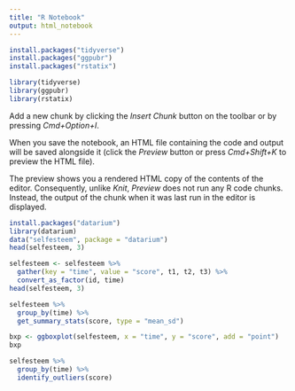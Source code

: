 ```yaml
---
title: "R Notebook"
output: html_notebook
---
```



```r
install.packages("tidyverse")
install.packages("ggpubr")
install.packages("rstatix")

library(tidyverse)
library(ggpubr)
library(rstatix)
```

Add a new chunk by clicking the *Insert Chunk* button on the toolbar or by pressing *Cmd+Option+I*.

When you save the notebook, an HTML file containing the code and output will be saved alongside it (click the *Preview* button or press *Cmd+Shift+K* to preview the HTML file). 

The preview shows you a rendered HTML copy of the contents of the editor. Consequently, unlike *Knit*, *Preview* does not run any R code chunks. Instead, the output of the chunk when it was last run in the editor is displayed.
```r
install.packages("datarium")
library(datarium)
data("selfesteem", package = "datarium")
head(selfesteem, 3)
```
```r
selfesteem <- selfesteem %>%
  gather(key = "time", value = "score", t1, t2, t3) %>%
  convert_as_factor(id, time)
head(selfesteem, 3)
```

```r
selfesteem %>%
  group_by(time) %>%
  get_summary_stats(score, type = "mean_sd")
```
```r
bxp <- ggboxplot(selfesteem, x = "time", y = "score", add = "point")
bxp
```
```r
selfesteem %>%
  group_by(time) %>%
  identify_outliers(score)
```

